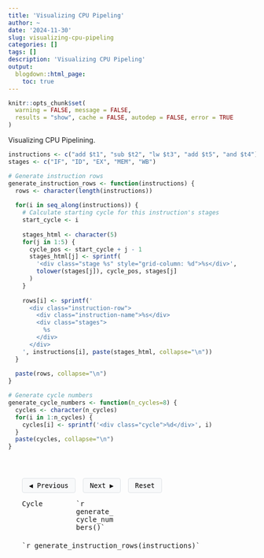 ```yaml
---
title: 'Visualizing CPU Pipeling'
author: ~
date: '2024-11-30'
slug: visualizing-cpu-pipeling
categories: []
tags: []
description: 'Visualizing CPU Pipeling'
output:
  blogdown::html_page:
    toc: true
---
```


```r
knitr::opts_chunk$set(
  warning = FALSE, message = FALSE,
  results = "show", cache = FALSE, autodep = FALSE, error = TRUE
)
```

Visualizing CPU Pipelining.

```r
instructions <- c("add $t1", "sub $t2", "lw $t3", "add $t5", "and $t4")
stages <- c("IF", "ID", "EX", "MEM", "WB")

# Generate instruction rows
generate_instruction_rows <- function(instructions) {
  rows <- character(length(instructions))
  
  for(i in seq_along(instructions)) {
    # Calculate starting cycle for this instruction's stages
    start_cycle <- i
    
    stages_html <- character(5)
    for(j in 1:5) {
      cycle_pos <- start_cycle + j - 1
      stages_html[j] <- sprintf(
        '<div class="stage %s" style="grid-column: %d">%s</div>',
        tolower(stages[j]), cycle_pos, stages[j]
      )
    }
    
    rows[i] <- sprintf('
      <div class="instruction-row">
        <div class="instruction-name">%s</div>
        <div class="stages">
          %s
        </div>
      </div>
    ', instructions[i], paste(stages_html, collapse="\n"))
  }
  
  paste(rows, collapse="\n")
}

# Generate cycle numbers
generate_cycle_numbers <- function(n_cycles=8) {
  cycles <- character(n_cycles)
  for(i in 1:n_cycles) {
    cycles[i] <- sprintf('<div class="cycle">%d</div>', i)
  }
  paste(cycles, collapse="\n")
}
```

```{=html}
<div class="pipeline-container">
  <div class="controls">
    <button onclick="stepBack()" class="control-button">◀ Previous</button>
    <button onclick="stepForward()" class="control-button">Next ▶</button>
    <button onclick="resetAnimation()" class="control-button">Reset</button>
  </div>
  
  <div class="timeline">
    <div class="cycle-label">Cycle</div>
    `r generate_cycle_numbers()`
  </div>
  
  <div class="pipeline">
    `r generate_instruction_rows(instructions)`
  </div>
</div>

<style>
.pipeline-container {
  font-family: monospace;
  margin: 2em 0;
  padding: 2em;
  position: relative;
  width: 800px;  /* Fixed width */
  overflow-x: auto; /* Allow horizontal scroll if needed */
}

.controls {
  margin-bottom: 1em;
}

.control-button {
  padding: 0.5em 1em;
  margin-right: 0.5em;
  background: #f8f9fa;
  border: 1px solid #dee2e6;
  border-radius: 4px;
  cursor: pointer;
  font-family: monospace;
}

.control-button:hover {
  background: #e9ecef;
}

.timeline {
  display: grid;
  grid-template-columns: 100px repeat(8, 80px); /* Fixed width columns */
  gap: 10px;
  margin-bottom: 1.5em;
}

.cycle {
  text-align: center;
  color: #666;
}

.instruction-row {
  display: grid;
  grid-template-columns: 100px 1fr;
  margin-bottom: 10px;
}

.stages {
  display: grid;
  grid-template-columns: repeat(8, 80px); /* Fixed width columns */
  gap: 10px;
}

.stage {
  padding: 0.5em;
  text-align: center;
  background: #e6f3ff;
  border-radius: 4px;
  box-shadow: 0 1px 3px rgba(0,0,0,0.1);
  opacity: 0;
}

/* Remove automatic animations */
.stage.if { background: #e6f3ff; }
.stage.id { background: #ccebff; }
.stage.ex { background: #99d6ff; }
.stage.mem { background: #66c2ff; }
.stage.wb { background: #33adff; }

.stage.visible {
  opacity: 1;
  transition: opacity 0.2s;
}

</style>

<script>
let currentStep = 0;
const maxSteps = 25; // Adjust based on total number of stages

function updateVisibility() {
  const stages = document.querySelectorAll('.stage');
  stages.forEach((stage, index) => {
    if (index < currentStep) {
      stage.classList.add('visible');
    } else {
      stage.classList.remove('visible');
    }
  });
}

function stepForward() {
  if (currentStep < maxSteps) {
    currentStep++;
    updateVisibility();
  }
}

function stepBack() {
  if (currentStep > 0) {
    currentStep--;
    updateVisibility();
  }
}

function resetAnimation() {
  currentStep = 0;
  updateVisibility();
}

// Initialize
document.addEventListener('DOMContentLoaded', function() {
  resetAnimation();
});
</script>
```